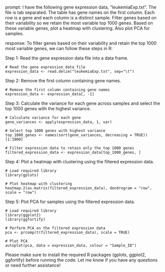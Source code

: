 prompt:
I have the following gene expression data, "leukemiaExp.txt". The file is tab separated. The table has gene names on the first column. Each row is a gene and each column is a distinct sample. Filter genes based on their variability so we retain the most variable top 1000 genes. Based on these variable genes, plot a heatmap with clustering. Also plot PCA for samples.

response:
To filter genes based on their variability and retain the top 1000 most variable genes, we can follow these steps in R:

Step 1: Read the gene expression data file into a data frame.

```
# Read the gene expression data file
expression_data <- read.delim("leukemiaExp.txt", sep="\t")
```

Step 2: Remove the first column containing gene names.

```
# Remove the first column containing gene names
expression_data <- expression_data[, -1]
```

Step 3: Calculate the variance for each gene across samples and select the top 1000 genes with the highest variance.

```
# Calculate variance for each gene
gene_variances <- apply(expression_data, 1, var)

# Select top 1000 genes with highest variance
top_1000_genes <- names(sort(gene_variances, decreasing = TRUE))[1:1000]

# Filter expression data to retain only the top 1000 genes
filtered_expression_data <- expression_data[top_1000_genes, ]
```

Step 4: Plot a heatmap with clustering using the filtered expression data.

```
# Load required library
library(gplots)

# Plot heatmap with clustering
heatmap.2(as.matrix(filtered_expression_data), dendrogram = "row", scale = "row")
```

Step 5: Plot PCA for samples using the filtered expression data.

```
# Load required library
library(ggplot2)
library(ggfortify)

# Perform PCA on the filtered expression data
pca <- prcomp(t(filtered_expression_data), scale = TRUE)

# Plot PCA
autoplot(pca, data = expression_data, colour = "Sample_ID")
```

Please make sure to install the required R packages (gplots, ggplot2, ggfortify) before running the code. Let me know if you have any questions or need further assistance!
